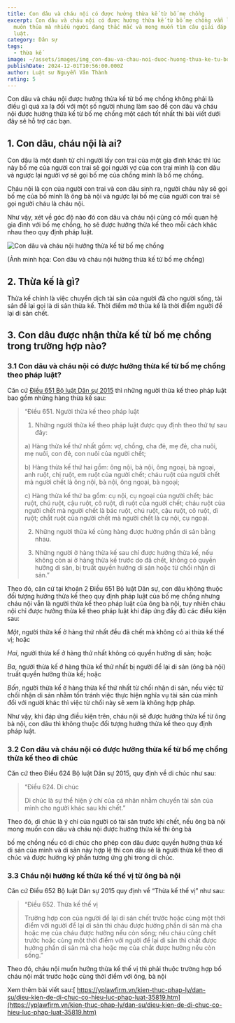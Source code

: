 ```yaml
---
title: Con dâu và cháu nội có được hưởng thừa kế từ bố mẹ chồng
excerpt: Con dâu và cháu nội có được hưởng thừa kế từ bố mẹ chồng vẫn là vấn đề
  muôn thủa mà nhiều người đang thắc mắc và mong muốn tìm câu giải đáp pháp
  luật.
category: Dân sự
tags:
  - thừa kế
image: ~/assets/images/img_con-dau-va-chau-noi-duoc-huong-thua-ke-tu-bo-me-chong-khong.jpg
publishDate: 2024-12-01T10:56:00.000Z
author: Luật sư Nguyễn Văn Thành
rating: 5
---
```

Con dâu và cháu nội được hưởng thừa kế từ bố mẹ chồng không phải là điều gì quá xa lạ đối với một số người nhưng làm sao để con dâu và cháu nội được hưởng thừa kế từ bố mẹ chồng một cách tốt nhất thì bài viết dưới đây sẽ hỗ trợ các bạn.

## 1. Con dâu, cháu nội là ai?

Con dâu là một danh từ chỉ người lấy con trai của một gia đình khác thì lúc này bố mẹ của người con trai sẽ gọi người vợ của con trai mình là con dâu và ngược lại người vợ sẽ gọi bố mẹ của chồng mình là bố mẹ chồng.

Cháu nội là con của người con trai và con dâu sinh ra, người cháu này sẽ gọi bố mẹ của bố mình là ông bà nội và ngược lại bố mẹ của người con trai sẽ gọi người cháu là cháu nội.

Như vậy, xét về góc độ nào đó con dâu và cháu nội cũng có mối quan hệ gia đình với bố mẹ chồng, họ sẽ được hưởng thừa kế theo mỗi cách khác nhau theo quy định pháp luật.

![Con dâu và cháu nội hưởng thừa kế từ bố mẹ chồng](~/assets/images/con-dau-va-chau-noi-huong-thua-ke-tu-bo-me-chong.jpg "Con dâu và cháu nội hưởng thừa kế từ bố mẹ chồng")

(Ảnh minh họa: Con dâu và cháu nội hưởng thừa kế từ bố mẹ chồng)

## 2. Thừa kế là gì?

Thừa kế chính là việc chuyển dịch tài sản của người đã cho người sống, tài sản để lại gọi là di sản thừa kế. Thời điểm mở thừa kế là thời điểm người để lại di sản chết.

## 3. Con dâu được nhận thừa kế từ bố mẹ chồng trong trường hợp nào?

### 3.1 Con dâu và cháu nội có được hưởng thừa kế từ bố mẹ chồng theo pháp luật?

Căn cứ [Điều 651 Bộ luật Dân sự 2015](https://yplawfirm.vn/tin-tuc-phap-luat/van-ban-phap-luat/bo-luat-dan-su-so-91-2015-qh13-35910.htm) thì những người thừa kế theo pháp luật bao gồm những hàng thừa kế sau:

> “Điều 651. Người thừa kế theo pháp luật
>
> 1. Những người thừa kế theo pháp luật được quy định theo thứ tự sau đây:
>
> a) Hàng thừa kế thứ nhất gồm: vợ, chồng, cha đẻ, mẹ đẻ, cha nuôi, mẹ nuôi, con đẻ, con nuôi của người chết;
>
> b) Hàng thừa kế thứ hai gồm: ông nội, bà nội, ông ngoại, bà ngoại, anh ruột, chị ruột, em ruột của người chết; cháu ruột của người chết mà người chết là ông nội, bà nội, ông ngoại, bà ngoại;
>
> c) Hàng thừa kế thứ ba gồm: cụ nội, cụ ngoại của người chết; bác ruột, chú ruột, cậu ruột, cô ruột, dì ruột của người chết; cháu ruột của người chết mà người chết là bác ruột, chú ruột, cậu ruột, cô ruột, dì ruột; chắt ruột của người chết mà người chết là cụ nội, cụ ngoại.
>
> 2. Những người thừa kế cùng hàng được hưởng phần di sản bằng nhau.
>
> 3. Những người ở hàng thừa kế sau chỉ được hưởng thừa kế, nếu không còn ai ở hàng thừa kế trước do đã chết, không có quyền hưởng di sản, bị truất quyền hưởng di sản hoặc từ chối nhận di sản.”

Theo đó, căn cứ tại khoản 2 Điều 651 Bộ luật Dân sự, con dâu không thuộc đối tượng hưởng thừa kế theo quy định pháp luật của bố mẹ chồng nhưng cháu nội vẫn là người thừa kế theo pháp luật của ông bà nội, tuy nhiên cháu nội chỉ được hưởng thừa kế theo pháp luật khi đáp ứng đầy đủ các điều kiện sau:

*Một*, người thừa kế ở hàng thứ nhất đều đã chết mà không có ai thừa kế thế vị; hoặc

*Hai*, người thừa kế ở hàng thứ nhất không có quyền hưởng di sản; hoặc

*Ba*, người thừa kế ở hàng thừa kế thứ nhất bị người để lại di sản (ông bà nội) truất quyền hưởng thừa kế; hoặc

*Bốn*, người thừa kế ở hàng thừa kế thứ nhất từ chối nhận di sản, nếu việc từ chối nhận di sản nhằm tốn tránh việc thực hiện nghĩa vụ tài sản của mình đối với người khác thì việc từ chối này sẽ xem là không hợp pháp.

Như vậy, khi đáp ứng điều kiện trên, cháu nội sẽ được hưởng thừa kế từ ông bà nội, con dâu thì không thuộc đối tượng hưởng thừa kế theo quy định pháp luật.

### 3.2 Con dâu và cháu nội có được hưởng thừa kế từ bố mẹ chồng thừa kế theo di chúc

Căn cứ theo Điều 624 Bộ luật Dân sự 2015, quy định về di chúc như sau:

> “Điều 624. Di chúc
>
> Di chúc là sự thể hiện ý chí của cá nhân nhằm chuyển tài sản của mình cho người khác sau khi chết.”

Theo đó, di chúc là ý chí của người có tài sản trước khi chết, nếu ông bà nội mong muốn con dâu và cháu nội được hưởng thừa kế thì ông bà

bố mẹ chồng nếu có di chúc cho phép con dâu được quyền hưởng thừa kế di sản của mình và di sản này hợp lệ thì con dâu sẽ là người thừa kế theo di chúc và được hưởng kỷ phần tương ứng ghi trong di chúc.

### 3.3 Cháu nội hưởng kế thừa kế thế vị từ ông bà nội

Căn cứ Điều 652 Bộ luật Dân sự 2015 quy định về “Thừa kế thế vị” như sau:

> “Điều 652. Thừa kế thế vị
>
> Trường hợp con của người để lại di sản chết trước hoặc cùng một thời điểm với người để lại di sản thì cháu được hưởng phần di sản mà cha hoặc mẹ của cháu được hưởng nếu còn sống; nếu cháu cũng chết trước hoặc cùng một thời điểm với người để lại di sản thì chắt được hưởng phần di sản mà cha hoặc mẹ của chắt được hưởng nếu còn sống.”

Theo đó, cháu nội muốn hưởng thừa kế thế vị thì phải thuộc trường hợp bố cháu nội mất trước hoặc cùng thời điểm với ông, bà nội

Xem thêm bài viết sau:[ https://yplawfirm.vn/kien-thuc-phap-ly/dan-su/dieu-kien-de-di-chuc-co-hieu-luc-phap-luat-35819.htm](https://yplawfirm.vn/kien-thuc-phap-ly/dan-su/dieu-kien-de-di-chuc-co-hieu-luc-phap-luat-35819.htm)
